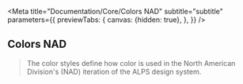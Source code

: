 
<Meta
    title="Documentation/Core/Colors NAD"
    subtitle="subtitle"
    parameters={{
        previewTabs: {
            canvas: {hidden: true},
        },
    }}
/>

## Colors NAD

> The color styles define how color is used in the North American Division's (NAD) iteration of the ALPS design system.

<ColorsNAD/>